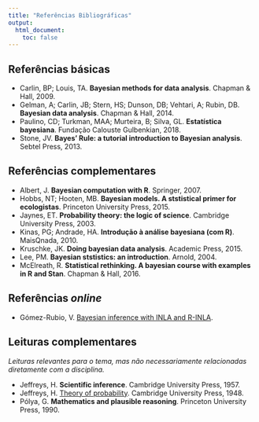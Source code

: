 ```yaml
---
title: "Referências Bibliográficas"
output:
  html_document:
    toc: false
---
```


## Referências básicas

- Carlin, BP; Louis, TA. **Bayesian methods for data analysis**. Chapman
  & Hall, 2009.
- Gelman, A; Carlin, JB; Stern, HS; Dunson, DB; Vehtari, A; Rubin, DB.
  **Bayesian data analysis**. Chapman & Hall, 2014.
- Paulino, CD; Turkman, MAA; Murteira, B; Silva, GL. **Estatística
  bayesiana**. Fundação Calouste Gulbenkian, 2018.
- Stone, JV. **Bayes' Rule: a tutorial introduction to Bayesian
analysis**. Sebtel Press, 2013.

## Referências complementares

- Albert, J. **Bayesian computation with R**. Springer, 2007.
- Hobbs, NT; Hooten, MB. **Bayesian models. A ststistical primer for
  ecologistas**. Princeton University Press, 2015.
- Jaynes, ET. **Probability theory: the logic of science**. Cambridge
  University Press, 2003.
- Kinas, PG; Andrade, HA. **Introdução à análise bayesiana (com R)**.
  MaisQnada, 2010.
- Kruschke, JK. **Doing bayesian data analysis**. Academic Press, 2015.
- Lee, PM. **Bayesian ststistics: an introduction**. Arnold, 2004.
- McElreath, R. **Statistical rethinking. A bayesian course with
  examples in R and Stan**. Chapman & Hall, 2016.

## Referências *online*

- Gómez-Rubio, V. [Bayesian inference with INLA and
  R-INLA](https://becarioprecario.bitbucket.io/inla-gitbook/index.html).

## Leituras complementares

*Leituras relevantes para o tema, mas não necessariamente relacionadas
diretamente com a disciplina.*

- Jeffreys, H. **Scientific inference**. Cambridge University
  Press, 1957.
- Jeffreys, H. [Theory of
  probability](https://archive.org/details/in.ernet.dli.2015.2608/page/n5).
  Cambridge University Press, 1948.
- Pólya, G. **Mathematics and plausible reasoning**. Princeton
  University Press, 1990.
